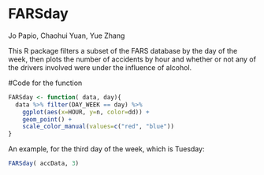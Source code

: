 # FARSday
Jo Papio,   Chaohui Yuan, Yue Zhang 

This R package filters a subset of the FARS database by the day of the week, then plots the number of accidents by hour and whether or not any of the drivers involved were under the influence of alcohol.

#Code for the function
```r
FARSday <- function( data, day){
  data %>% filter(DAY_WEEK == day) %>%
    ggplot(aes(x=HOUR, y=n, color=dd)) +
    geom_point() +
    scale_color_manual(values=c("red", "blue"))
}
```

An example, for the third day of the week, which is Tuesday:
```r
FARSday( accData, 3)

```
